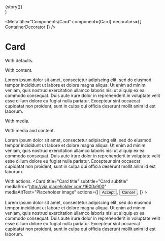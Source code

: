

  <div style={{ width: '100%', maxWidth: '480px' }}>{story()}</div>
)

<Meta title="Components/Card" component={Card} decorators={[ ContainerDecorator ]} />

# Card

With defaults.
<Preview>
  <Story name="with defaults">
    <Card title="Card title" subtitle="Card subtitle" />
  </Story>
</Preview>

With content.
<Preview>
  <Story name="with content">
    <Card title="Card title" subtitle="Card subtitle">
      <p>
        Lorem ipsum dolor sit amet, consectetur adipiscing elit, sed do eiusmod tempor incididunt
        ut labore et dolore magna aliqua. Ut enim ad minim veniam, quis nostrud exercitation
        ullamco laboris nisi ut aliquip ex ea commodo consequat. Duis aute irure dolor in
        reprehenderit in voluptate velit esse cillum dolore eu fugiat nulla pariatur. Excepteur
        sint occaecat cupidatat non proident, sunt in culpa qui officia deserunt mollit anim id
        est laborum.
      </p>
    </Card>
  </Story>
</Preview>


With media.
<Preview>
  <Story name="with media">
    <Card
      title="Card title"
      subtitle="Card subtitle"
      mediaSrc="http://via.placeholder.com/1600x900"
      mediaAltText="Placeholder image"
    />
  </Story>
</Preview>

With media and content.
<Preview>
  <Story name="with media and content">
    <Card
      title="Card title"
      subtitle="Card subtitle"
      mediaSrc="http://via.placeholder.com/1600x900"
      mediaAltText="Placeholder image"
    >
      <p>
        Lorem ipsum dolor sit amet, consectetur adipiscing elit, sed do eiusmod tempor incididunt
        ut labore et dolore magna aliqua. Ut enim ad minim veniam, quis nostrud exercitation
        ullamco laboris nisi ut aliquip ex ea commodo consequat. Duis aute irure dolor in
        reprehenderit in voluptate velit esse cillum dolore eu fugiat nulla pariatur. Excepteur
        sint occaecat cupidatat non proident, sunt in culpa qui officia deserunt mollit anim id
        est laborum.
      </p>
    </Card>
  </Story>
</Preview>

With actions.
<Preview>
  <Story name="with actions">
    <Card
        title="Card title"
        subtitle="Card subtitle"
        mediaSrc="http://via.placeholder.com/1600x900"
        mediaAltText="Placeholder image"
        actions={[
          <Button key="card-action-1" rounded>
            Accept
          </Button>,
          <Button key="card-action-2" color="neutralDark" flat>
            Cancel
          </Button>,
        ]}
      >
        <p>
          Lorem ipsum dolor sit amet, consectetur adipiscing elit, sed do eiusmod tempor incididunt
          ut labore et dolore magna aliqua. Ut enim ad minim veniam, quis nostrud exercitation
          ullamco laboris nisi ut aliquip ex ea commodo consequat. Duis aute irure dolor in
          reprehenderit in voluptate velit esse cillum dolore eu fugiat nulla pariatur. Excepteur
          sint occaecat cupidatat non proident, sunt in culpa qui officia deserunt mollit anim id
          est laborum.
        </p>
      </Card>
  </Story>
</Preview>
